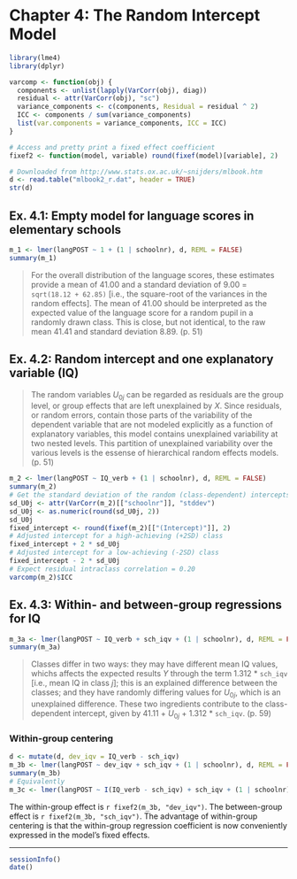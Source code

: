 Chapter 4: The Random Intercept Model
===============================================================================

```r
library(lme4)
library(dplyr)

varcomp <- function(obj) {
  components <- unlist(lapply(VarCorr(obj), diag))
  residual <- attr(VarCorr(obj), "sc")
  variance_components <- c(components, Residual = residual ^ 2)
  ICC <- components / sum(variance_components)
  list(var.components = variance_components, ICC = ICC)
}

# Access and pretty print a fixed effect coefficient
fixef2 <- function(model, variable) round(fixef(model)[variable], 2)

# Downloaded from http://www.stats.ox.ac.uk/~snijders/mlbook.htm
d <- read.table("mlbook2_r.dat", header = TRUE)
str(d)
```


Ex. 4.1: Empty model for language scores in elementary schools
-------------------------------------------------------------------------------

```r
m_1 <- lmer(langPOST ~ 1 + (1 | schoolnr), d, REML = FALSE)
summary(m_1)
```

> For the overall distribution of the language scores, these estimates provide a mean of 41.00 and a standard deviation of 9.00 = `sqrt(18.12 + 62.85)` [i.e., the square-root of the variances in the random effects]. The mean of 41.00 should be interpreted as the expected value of the language score for a random pupil in a randomly drawn class. This is close, but not identical, to the raw mean 41.41 and standard deviation 8.89. (p. 51)


Ex. 4.2: Random intercept and one explanatory variable (IQ)
-------------------------------------------------------------------------------

> The random variables <em>U</em><sub>0<em>j</em></sub> can be regarded as residuals are the group level, or group effects that are left unexplained by _X_. Since residuals, or random errors, contain those parts of the variability of the dependent variable that are not modeled explicitly as a function of explanatory variables, this model contains unexplained variability at two nested levels. This partition of unexplained variability over the various levels is the essense of hierarchical random effects models. (p. 51)

```r
m_2 <- lmer(langPOST ~ IQ_verb + (1 | schoolnr), d, REML = FALSE)
summary(m_2)
# Get the standard deviation of the random (class-dependent) intercepts
sd_U0j <- attr(VarCorr(m_2)[["schoolnr"]], "stddev")
sd_U0j <- as.numeric(round(sd_U0j, 2))
sd_U0j
fixed_intercept <- round(fixef(m_2)[["(Intercept)"]], 2)
# Adjusted intercept for a high-achieving (+2SD) class
fixed_intercept + 2 * sd_U0j
# Adjusted intercept for a low-achieving (-2SD) class
fixed_intercept - 2 * sd_U0j
# Expect residual intraclass correlation = 0.20
varcomp(m_2)$ICC
```


Ex. 4.3: Within- and between-group regressions for IQ
-------------------------------------------------------------------------------

```r
m_3a <- lmer(langPOST ~ IQ_verb + sch_iqv + (1 | schoolnr), d, REML = FALSE)
summary(m_3a)
```

> Classes differ in two ways: they may have different mean IQ values, whichs affects the expected results _Y_ through the term 1.312 * `sch_iqv` [i.e., mean IQ in class _j_]; this is an explained difference between the classes; and they have randomly differing values for <em>U</em><sub>0<em>j</em></sub>, which is an unexplained difference. These two ingredients contribute to the class-dependent intercept, given by 41.11 + <em>U</em><sub>0<em>j</em></sub> + 1.312 * `sch_iqv`. (p. 59)

### Within-group centering

```r
d <- mutate(d, dev_iqv = IQ_verb - sch_iqv)
m_3b <- lmer(langPOST ~ dev_iqv + sch_iqv + (1 | schoolnr), d, REML = FALSE)
summary(m_3b)
# Equivalently 
m_3c <- lmer(langPOST ~ I(IQ_verb - sch_iqv) + sch_iqv + (1 | schoolnr), d, REML = FALSE)
```

The within-group effect is `r fixef2(m_3b, "dev_iqv")`. The between-group effect is `r fixef2(m_3b, "sch_iqv")`. The advantage of within-group centering is that the within-group regression coefficient is now conveniently expressed in the model's fixed effects.






*** 

```r
sessionInfo()
date()
```

